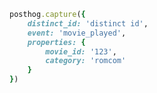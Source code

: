 ```ruby
posthog.capture({
    distinct_id: 'distinct id',
    event: 'movie_played',
    properties: {
        movie_id: '123',
        category: 'romcom'
    }
})
```

